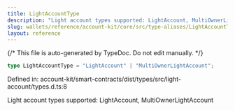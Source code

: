```yaml
---
title: LightAccountType
description: "Light account types supported: LightAccount, MultiOwnerLightAccount"
slug: wallets/reference/account-kit/core/src/type-aliases/LightAccountType
layout: reference
---
```


{/* This file is auto-generated by TypeDoc. Do not edit manually. */}

```ts
type LightAccountType = "LightAccount" | "MultiOwnerLightAccount";
```

Defined in: account-kit/smart-contracts/dist/types/src/light-account/types.d.ts:8

Light account types supported: LightAccount, MultiOwnerLightAccount
